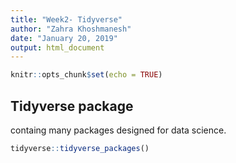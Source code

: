 ```yaml
---
title: "Week2- Tidyverse"
author: "Zahra Khoshmanesh"
date: "January 20, 2019"
output: html_document
---
```


```r
knitr::opts_chunk$set(echo = TRUE)
```

## Tidyverse package
containg many packages designed for data science.


```r
tidyverse::tidyverse_packages()
```


